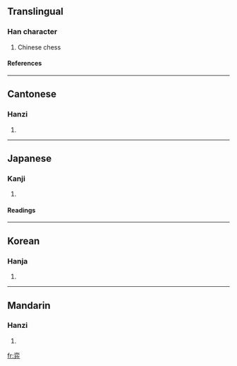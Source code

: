 ==Translingual==
===Han character===
{{Han char|rn=55|rad=廾|as=06|sn=9|four=0044<sub>3</sub>|canj=卜金廿 (YCT)}}
# Chinese chess
====References====
{{Han ref|kx=0354.110|dkj=09611|dj=0669.150|hdz=10517.020|uh=5F08|ud=24328|bh=ABD9|bd=43993}}
----
==Cantonese==
===Hanzi===
{{yue-hanzi|jyut=|y=yik6}}
# {{defn|Cantonese}}
----
==Japanese==
===Kanji===
{{ja-kanji|grade=|rs=廾06}}
# {{defn|Japanese}} 
====Readings====
{{ja-readings|on=[[えき]] (eki), [[やく]] (yaku)|kun=}}
----
==Korean==
===Hanja===
{{ko-hanja|hangeul=혁|eumhun=|rv=hyeok|mr=hyŏk|y=hyek}}
# {{defn|Korean}}
----
==Mandarin==
===Hanzi===
{{cmn-hanzi|pin=[[yì]] (yi4), [[zhuǎng]] (zhuang3)|wg=i<sup>4</sup>, chuang<sup>3</sup>}}
# {{defn|Mandarin}}

[[fr:弈]]